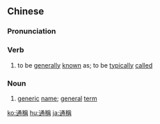 {{also|通称}}
==Chinese==
{{zh-forms|s=通称}}

===Pronunciation===
{{zh-pron
|m=tōngchēng
|c=tung1 cing1
|mn=thong-chheng
|cat=v,n
}}

===Verb===
{{zh-verb}}

# to be [[generally]] [[known]] as; to be [[typically]] [[called]]

===Noun===
{{zh-noun}}

# [[generic]] [[name]]; [[general]] [[term]]

[[ko:通稱]]
[[hu:通稱]]
[[ja:通稱]]